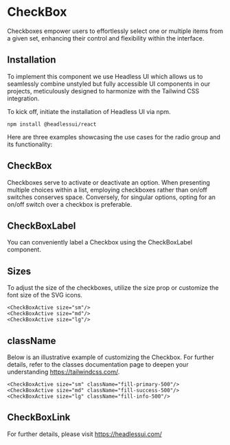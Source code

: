 
<Meta title="MDX|CheckBox" component={CheckBox} />

# CheckBox

Checkboxes empower users to effortlessly select one or multiple items from a given set, enhancing their control and flexibility within the interface.

## Installation

To implement this component we use Headless UI which allows us to seamlessly combine unstyled but fully accessible UI components in our projects, 
meticulously designed to harmonize with the Tailwind CSS integration.

To kick off, initiate the installation of Headless UI via npm.

`npm install @headlessui/react`

Here are three examples showcasing the use cases for the radio group and its functionality:

## CheckBox

Checkboxes serve to activate or deactivate an option. When presenting multiple choices within a list, employing checkboxes rather than on/off switches conserves space. 
Conversely, for singular options, opting for an on/off switch over a checkbox is preferable.

<CheckBox /> 

## CheckBoxLabel

You can conveniently label a Checkbox using the CheckBoxLabel component.

 <CheckBoxLabel /> 

## Sizes

 To adjust the size of the checkboxes, utilize the size prop or customize the font size of the SVG icons.

<CheckBoxActive size="sm" className=""/> 
<CheckBoxActive size="md" className=""/>
<CheckBoxActive size="lg" className=""/>

```
<CheckBoxActive size="sm"/> 
<CheckBoxActive size="md"/>
<CheckBoxActive size="lg"/>
```

 ## className

Below is an illustrative example of customizing the Checkbox. For further details, refer to the classes documentation page to deepen your understanding <a className="cursor-pointer" href="https://tailwindcss.com/" target="_blank">https://tailwindcss.com/</a>.

<CheckBoxActive size="sm" className="fill-primary-500"/> 
<CheckBoxActive size="md" className="fill-success-500"/>
<CheckBoxActive size="lg" className="fill-info-500"/>

```
<CheckBoxActive size="sm" className="fill-primary-500"/> 
<CheckBoxActive size="md" className="fill-success-500"/>
<CheckBoxActive size="lg" className="fill-info-500"/>
```

## CheckBoxLink

 <CheckBoxLink /> 

For further details, please visit <a className="cursor-pointer" href="https://headlessui.com/" target="_blank">https://headlessui.com/</a>
